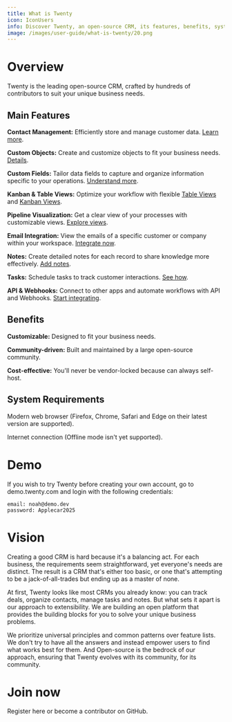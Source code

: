 ```yaml
---
title: What is Twenty
icon: IconUsers
info: Discover Twenty, an open-source CRM, its features, benefits, system requirements, and how to get involved.
image: /images/user-guide/what-is-twenty/20.png
---
```


# Overview

Twenty is the leading open-source CRM, crafted by hundreds of contributors to suit your unique business needs.

## Main Features

**Contact Management:** Efficiently store and manage customer data. [Learn more](/user-guide/objects).

**Custom Objects:** Create and customize objects to fit your business needs. [Details](/user-guide/objects).

**Custom Fields:** Tailor data fields to capture and organize information specific to your operations. [Understand more](/user-guide/fields).

**Kanban & Table Views:** Optimize your workflow with flexible [Table Views](/user-guide/table-views) and [Kanban Views](/user-guide/kanban-views).

**Pipeline Visualization:** Get a clear view of your processes with customizable views. [Explore views](/user-guide/views-sort-and-filter).

**Email Integration:** View the emails of a specific customer or company within your workspace. [Integrate now](/user-guide/emails).

**Notes:** Create detailed notes for each record to share knowledge more effectively. [Add notes](/user-guide/notes).

**Tasks:** Schedule tasks to track customer interactions. [See how](/user-guide/tasks).

**API & Webhooks:** Connect to other apps and automate workflows with API and Webhooks. [Start integrating](/user-guide/integrations).

## Benefits

**Customizable:** Designed to fit your business needs.

**Community-driven:** Built and maintained by a large open-source community.

**Cost-effective:** You'll never be vendor-locked because can always self-host.

## System Requirements

Modern web browser (Firefox, Chrome, Safari and Edge on their latest version are supported).

Internet connection (Offline mode isn't yet supported).

# Demo

If you wish to try Twenty before creating your own account, go to demo.twenty.com and login with the following credentials:


`email: noah@demo.dev`\
`password: Applecar2025`

# Vision
Creating a good CRM is hard because it's a balancing act.
For each business, the requirements seem straightforward, yet everyone's needs are distinct.
The result is a CRM that's either too basic, or one that's attempting to be a jack-of-all-trades but ending up as a master of none.

At first, Twenty looks like most CRMs you already know: you can track deals, organize contacts, manage tasks and notes.
But what sets it apart is our approach to extensibility. We are building an open platform that provides the building blocks for you to solve your unique business problems.

We prioritize universal principles and common patterns over feature lists. 
We don't try to have all the answers and instead empower users to find what works best for them.
And Open-source is the bedrock of our approach, ensuring that Twenty evolves with its community, for its community.

# Join now

<UserGuideLink href="https://app.twenty.com">Register here</UserGuideLink> or <UserGuideLink href="https://github.com/twentyhq/twenty">become a contributor on GitHub</UserGuideLink>.

<UserGuideEditContent></UserGuideEditContent>